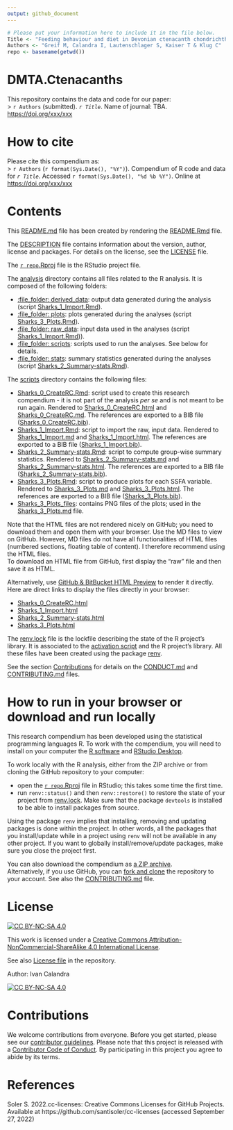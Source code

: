 ```yaml
---
output: github_document
---
```


<!-- README.md is generated from README.Rmd. Please edit that file -->

```r
# Please put your information here to include it in the file below.
Title <- "Feeding behaviour and diet in Devonian ctenacanth chondrichthyans using tooth wear and Finite Element analysis"
Authors <- "Greif M, Calandra I, Lautenschlager S, Kaiser T & Klug C"
repo <- basename(getwd())
```

# DMTA.Ctenacanths
This repository contains the data and code for our paper:  
> `r Authors` (submitted). *`r Title`*. Name of journal: TBA. <https://doi.org/xxx/xxx>


# How to cite
Please cite this compendium as:  
> `r Authors` (`r format(Sys.Date(), "%Y")`). Compendium of R code and data for *`r Title`*. Accessed `r format(Sys.Date(), "%d %b %Y")`. Online at <https://doi.org/xxx/xxx>


# Contents

This [README.md](/README.md) file has been created by rendering the [README.Rmd](/README.Rmd) file.

The [DESCRIPTION](/DESCRIPTION) file contains information about the version, author, license and packages. For details on the license, see the [LICENSE](/LICENSE) file.

The [`r repo`.Rproj](/`r repo`.Rproj) file is the RStudio project file.

The [analysis](/analysis) directory contains all files related to the R analysis. It is composed of the following folders:

- [:file_folder: derived_data](/analysis/derived_data): output data generated during the analysis (script [Sharks_1_Import.Rmd](/analysis/scripts/Sharks_1_Import.Rmd)).  
- [:file_folder: plots](/analysis/plots): plots generated during the analyses (script [Sharks_3_Plots.Rmd](/analysis/scripts/Sharks_3_Plots.Rmd)).  
- [:file_folder: raw_data](/analysis/raw_data): input data used in the analyses (script [Sharks_1_Import.Rmd](/analysis/scripts/Sharks_1_Import.Rmd))).  
- [:file_folder: scripts](/analysis/scripts): scripts used to run the analyses. See below for details.  
- [:file_folder: stats](/analysis/stats): summary statistics generated during the analyses (script [Sharks_2_Summary-stats.Rmd](/analysis/scripts/Sharks_2_Summary-stats.Rmd)).

The [scripts](/analysis/scripts) directory contains the following files:

- [Sharks_0_CreateRC.Rmd](/analysis/scripts/Sharks_0_CreateRC.Rmd): script used to create this research compendium - it is not part of the analysis *per se* and is not meant to be run again. Rendered to [Sharks_0_CreateRC.html](/analysis/scripts/Sharks_0_CreateRC.html) and [Sharks_0_CreateRC.md](/analysis/scripts/Sharks_0_CreateRC.md). The references are exported to a BIB file ([Sharks_0_CreateRC.bib](/analysis/scripts/Sharks_0_CreateRC.bib)).    
- [Sharks_1_Import.Rmd](/analysis/scripts/Sharks_1_Import.Rmd): script to import the raw, input data. Rendered to [Sharks_1_Import.md](/analysis/scripts/Sharks_1_Import.md) and [Sharks_1_Import.html](/analysis/scripts/Sharks_1_Import.html). The references are exported to a BIB file ([Sharks_1_Import.bib](/analysis/scripts/Sharks_1_Import.bib)).  
- [Sharks_2_Summary-stats.Rmd](/analysis/scripts/Sharks_2_Summary-stats.Rmd): script to compute group-wise summary statistics. Rendered to [Sharks_2_Summary-stats.md](/analysis/scripts/Sharks_2_Summary-stats.md) and [Sharks_2_Summary-stats.html](/analysis/scripts/Sharks_2_Summary-stats.html). The references are exported to a BIB file ([Sharks_2_Summary-stats.bib](/analysis/scripts/Sharks_2_Summary-stats.bib)).  
- [Sharks_3_Plots.Rmd](/analysis/scripts/Sharks_3_Plots.Rmd): script to produce plots for each SSFA variable. Rendered to [Sharks_3_Plots.md](/analysis/scripts/Sharks_3_Plots.md) and [Sharks_3_Plots.html](/analysis/scripts/Sharks_3_Plots.html). The references are exported to a BIB file ([Sharks_3_Plots.bib](/analysis/scripts/Sharks_3_Plots.bib)).   
- [Sharks_3_Plots_files](/analysis/scripts/Sharks_3_Plots_files/figure-gfm/): contains PNG files of the plots; used in the [Sharks_3_Plots.md](/analysis/scripts/Sharks_3_Plots.md) file.

Note that the HTML files are not rendered nicely on GitHub; you need to download them and open them with your browser. Use the MD files to view on GitHub. However, MD files do not have all functionalities of HTML files (numbered sections, floating table of content). I therefore recommend using the HTML files.  
To download an HTML file from GitHub, first display the "raw" file and then save it as HTML.

Alternatively, use [GitHub & BitBucket HTML Preview](https://htmlpreview.github.io/) to render it directly.  
Here are direct links to display the files directly in your browser:

- [Sharks_0_CreateRC.html](http://htmlpreview.github.io/?https://github.com/ivan-paleo/DMTA.Ctenacanths/blob/main/analysis/scripts/Sharks_0_CreateRC.html)
- [Sharks_1_Import.html](http://htmlpreview.github.io/?https://github.com/ivan-paleo/DMTA.Ctenacanths/blob/main/analysis/scripts/Sharks_1_Import.html)  
- [Sharks_2_Summary-stats.html](http://htmlpreview.github.io/?https://github.com/ivan-paleo/DMTA.Ctenacanths/blob/main/analysis/scripts/Sharks_2_Summary-stats.html)  
- [Sharks_3_Plots.html](http://htmlpreview.github.io/?https://github.com/ivan-paleo/DMTA.Ctenacanths/blob/main/analysis/scripts/Sharks_3_Plots.html)  

The [renv.lock](/renv.lock) file is the lockfile describing the state of the R project's library. It is associated to the [activation script](/renv/activate.R) and the R project's library. All these files have been created using the package [renv](https://rstudio.github.io/renv/index.html).

See the section [Contributions](#contributions) for details on the [CONDUCT.md](/CONDUCT.md) and [CONTRIBUTING.md](CONTRIBUTING.md) files.


# How to run in your browser or download and run locally
This research compendium has been developed using the statistical programming languages R. To work with the compendium, you will need to install on your computer the [R software](https://cloud.r-project.org/) and [RStudio Desktop](https://rstudio.com/products/rstudio/download/).

To work locally with the R analysis, either from the ZIP archive or from cloning the GitHub repository to your computer:

- open the [`r repo`.Rproj](/`r repo`.Rproj) file in RStudio; this takes some time the first time.  
- run `renv::status()` and then `renv::restore()` to restore the state of your project from [renv.lock](/renv.lock). Make sure that the package `devtools` is installed to be able to install packages from source.

Using the package `renv` implies that installing, removing and updating packages is done within the project. In other words, all the packages that you install/update while in a project using `renv` will not be available in any other project. If you want to globally install/remove/update packages, make sure you close the project first.

You can also download the compendium as [a ZIP archive](https://github.com/ivan-paleo/`r repo`/archive/main.zip).  
Alternatively, if you use GitHub, you can [fork and clone](https://happygitwithr.com/fork-and-clone.html) the repository to your account. See also the [CONTRIBUTING.md](CONTRIBUTING.md) file.


# License
[![CC BY-NC-SA 4.0][cc-by-nc-sa-shield]][cc-by-nc-sa]

This work is licensed under a
[Creative Commons Attribution-NonCommercial-ShareAlike 4.0 International License][cc-by-nc-sa].

See also [License file](LICENSE) in the repository.

Author: Ivan Calandra

[![CC BY-NC-SA 4.0][cc-by-nc-sa-image]][cc-by-nc-sa]

[cc-by-nc-sa]: http://creativecommons.org/licenses/by-nc-sa/4.0/
[cc-by-nc-sa-image]: https://licensebuttons.net/l/by-nc-sa/4.0/88x31.png
[cc-by-nc-sa-shield]: https://img.shields.io/badge/License-CC%20BY--NC--SA%204.0-lightgrey.svg


# Contributions
We welcome contributions from everyone. Before you get started, please see our [contributor guidelines](CONTRIBUTING.md). Please note that this project is released with a [Contributor Code of Conduct](CONDUCT.md). By participating in this project you agree to abide by its terms.


# References
Soler S. 2022.cc-licenses: Creative Commons Licenses for GitHub Projects. Available at https://github.com/santisoler/cc-licenses (accessed September 27, 2022)
